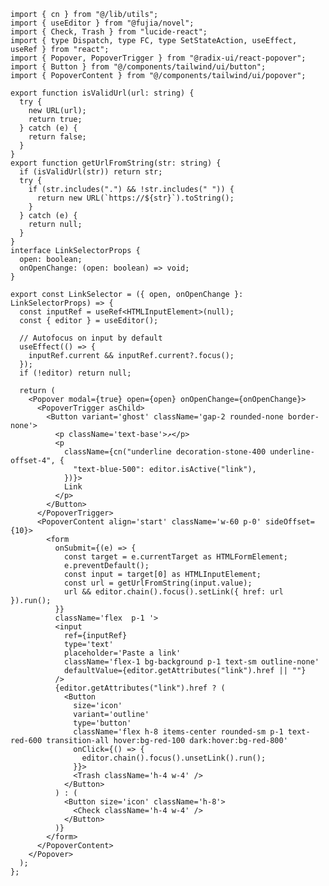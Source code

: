 ```tsx link-selector.tsx
import { cn } from "@/lib/utils";
import { useEditor } from "@fujia/novel";
import { Check, Trash } from "lucide-react";
import { type Dispatch, type FC, type SetStateAction, useEffect, useRef } from "react";
import { Popover, PopoverTrigger } from "@radix-ui/react-popover";
import { Button } from "@/components/tailwind/ui/button";
import { PopoverContent } from "@/components/tailwind/ui/popover";

export function isValidUrl(url: string) {
  try {
    new URL(url);
    return true;
  } catch (e) {
    return false;
  }
}
export function getUrlFromString(str: string) {
  if (isValidUrl(str)) return str;
  try {
    if (str.includes(".") && !str.includes(" ")) {
      return new URL(`https://${str}`).toString();
    }
  } catch (e) {
    return null;
  }
}
interface LinkSelectorProps {
  open: boolean;
  onOpenChange: (open: boolean) => void;
}

export const LinkSelector = ({ open, onOpenChange }: LinkSelectorProps) => {
  const inputRef = useRef<HTMLInputElement>(null);
  const { editor } = useEditor();

  // Autofocus on input by default
  useEffect(() => {
    inputRef.current && inputRef.current?.focus();
  });
  if (!editor) return null;

  return (
    <Popover modal={true} open={open} onOpenChange={onOpenChange}>
      <PopoverTrigger asChild>
        <Button variant='ghost' className='gap-2 rounded-none border-none'>
          <p className='text-base'>↗</p>
          <p
            className={cn("underline decoration-stone-400 underline-offset-4", {
              "text-blue-500": editor.isActive("link"),
            })}>
            Link
          </p>
        </Button>
      </PopoverTrigger>
      <PopoverContent align='start' className='w-60 p-0' sideOffset={10}>
        <form
          onSubmit={(e) => {
            const target = e.currentTarget as HTMLFormElement;
            e.preventDefault();
            const input = target[0] as HTMLInputElement;
            const url = getUrlFromString(input.value);
            url && editor.chain().focus().setLink({ href: url }).run();
          }}
          className='flex  p-1 '>
          <input
            ref={inputRef}
            type='text'
            placeholder='Paste a link'
            className='flex-1 bg-background p-1 text-sm outline-none'
            defaultValue={editor.getAttributes("link").href || ""}
          />
          {editor.getAttributes("link").href ? (
            <Button
              size='icon'
              variant='outline'
              type='button'
              className='flex h-8 items-center rounded-sm p-1 text-red-600 transition-all hover:bg-red-100 dark:hover:bg-red-800'
              onClick={() => {
                editor.chain().focus().unsetLink().run();
              }}>
              <Trash className='h-4 w-4' />
            </Button>
          ) : (
            <Button size='icon' className='h-8'>
              <Check className='h-4 w-4' />
            </Button>
          )}
        </form>
      </PopoverContent>
    </Popover>
  );
};
```
